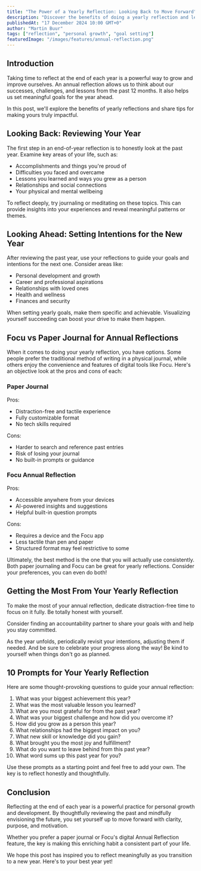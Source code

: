 ```yaml
---
title: "The Power of a Yearly Reflection: Looking Back to Move Forward" 
description: "Discover the benefits of doing a yearly reflection and learn tips for making the most of this valuable practice."
publishedAt: "17 December 2024 10:00 GMT+0"
author: "Martin Buur"
tags: ["reflection", "personal growth", "goal setting"] 
featuredImage: "/images/features/annual-reflection.png"
---
```


## Introduction

Taking time to reflect at the end of each year is a powerful way to grow and improve ourselves. An annual reflection allows us to think about our successes, challenges, and lessons from the past 12 months. It also helps us set meaningful goals for the year ahead. 

In this post, we'll explore the benefits of yearly reflections and share tips for making yours truly impactful.

## Looking Back: Reviewing Your Year

The first step in an end-of-year reflection is to honestly look at the past year. Examine key areas of your life, such as:

- Accomplishments and things you're proud of 
- Difficulties you faced and overcame
- Lessons you learned and ways you grew as a person
- Relationships and social connections
- Your physical and mental wellbeing

To reflect deeply, try journaling or meditating on these topics. This can provide insights into your experiences and reveal meaningful patterns or themes.

## Looking Ahead: Setting Intentions for the New Year

After reviewing the past year, use your reflections to guide your goals and intentions for the next one. Consider areas like:

- Personal development and growth
- Career and professional aspirations 
- Relationships with loved ones
- Health and wellness
- Finances and security

When setting yearly goals, make them specific and achievable. Visualizing yourself succeeding can boost your drive to make them happen.

## Focu vs Paper Journal for Annual Reflections

When it comes to doing your yearly reflection, you have options. Some people prefer the traditional method of writing in a physical journal, while others enjoy the convenience and features of digital tools like Focu. Here's an objective look at the pros and cons of each:

### Paper Journal

Pros:
- Distraction-free and tactile experience
- Fully customizable format
- No tech skills required

Cons: 
- Harder to search and reference past entries
- Risk of losing your journal
- No built-in prompts or guidance

### Focu Annual Reflection

Pros:
- Accessible anywhere from your devices
- AI-powered insights and suggestions
- Helpful built-in question prompts

Cons:
- Requires a device and the Focu app
- Less tactile than pen and paper
- Structured format may feel restrictive to some

Ultimately, the best method is the one that you will actually use consistently. Both paper journaling and Focu can be great for yearly reflections. Consider your preferences, you can even do both!

## Getting the Most From Your Yearly Reflection

To make the most of your annual reflection, dedicate distraction-free time to focus on it fully. Be totally honest with yourself. 

Consider finding an accountability partner to share your goals with and help you stay committed. 

As the year unfolds, periodically revisit your intentions, adjusting them if needed. And be sure to celebrate your progress along the way! Be kind to yourself when things don't go as planned.

## 10 Prompts for Your Yearly Reflection

Here are some thought-provoking questions to guide your annual reflection:

1. What was your biggest achievement this year?
2. What was the most valuable lesson you learned? 
3. What are you most grateful for from the past year?
4. What was your biggest challenge and how did you overcome it?
5. How did you grow as a person this year?
6. What relationships had the biggest impact on you?
7. What new skill or knowledge did you gain?
8. What brought you the most joy and fulfillment?
9. What do you want to leave behind from this past year? 
10. What word sums up this past year for you?

Use these prompts as a starting point and feel free to add your own. The key is to reflect honestly and thoughtfully.

## Conclusion

Reflecting at the end of each year is a powerful practice for personal growth and development. By thoughtfully reviewing the past and mindfully envisioning the future, you set yourself up to move forward with clarity, purpose, and motivation. 

Whether you prefer a paper journal or Focu's digital Annual Reflection feature, the key is making this enriching habit a consistent part of your life. 

We hope this post has inspired you to reflect meaningfully as you transition to a new year. Here's to your best year yet!